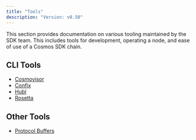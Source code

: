 ```yaml
---
title: "Tools"
description: "Version: v0.50"
---
```


This section provides documentation on various tooling maintained by the SDK team. This includes tools for development, operating a node, and ease of use of a Cosmos SDK chain.

## CLI Tools[​](#cli-tools "Direct link to CLI Tools")

* [Cosmovisor](/v0.50/build/tooling/cosmovisor)
* [Confix](/v0.50/build/tooling/confix)
* [Hubl](/v0.50/build/tooling/hubl)
* [Rosetta](https://docs.cosmos.network/main/run-node/rosetta)

## Other Tools[​](#other-tools "Direct link to Other Tools")

* [Protocol Buffers](/v0.50/build/tooling/protobuf)
